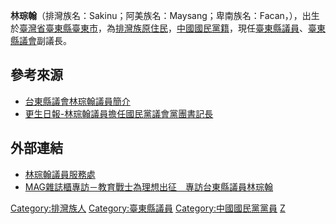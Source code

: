{{no footnotes|time=2015-06-04T06:46:04+00:00}}
{{Infobox Officeholder
| name =  林琮翰
| image  =林琮翰IMAG2704.jpg
| imagesize = 
| caption = 
| office          = [[臺東縣議會|臺東縣議會]]第19屆[[副議長|副議長]]
| term_start     = 2018年12月25日
| term_end       =
| predecessor    = 陳宏宗
| successor      =
| office1 =  [[臺東縣議會|臺東縣議會]]第17、18、19屆[[臺東縣議員|議員]]
| term_start1 = 2010年3月1日
| term_end1 =
| constituency1 = [[平地原住民|平地原住民]]
| sex = 男
| birth_date =  {{birth date and age|1969|7|19}}
| birth_place =  [[臺灣省|臺灣省]][[臺東縣|臺東縣]][[臺東市|臺東市]]
| death_date =
| death_place =
| Native place =  
| nationality = {{ROC}}
| party = {{Kmt}}
| otherparty =
| spouse =
| profession = 
| website = 
| educate = 
* 國立花蓮師院初等教育系學士
* 中國文化大學運動教練研究所碩士
* 中國廣州暨南大學經濟研究所
| work =
* 臺東縣議會第18屆 議員
* 臺東縣議會第19屆 議員
* 臺東縣議會第19屆 副議長
* 中國國民黨黨團書記長
* 臺東縣議會第17屆 議員
* 中國國民黨臺東縣青工總會 會長
* 中國國民黨臺東縣黨部 副主任委員
* 中國國民黨臺東縣黃國東黨部 副主任委員
* 臺東縣青年守護家園公益協會 理事長
}}

'''林琮翰'''（排灣族名：Sakinu；阿美族名：Maysang；卑南族名：Facan，{{bd|1969年|7月19日|}}），出生於[[臺灣省|臺灣省]][[臺東縣|臺東縣]][[臺東市|臺東市]]，為[[排灣族|排灣族]][[原住民|原住民]]，[[中國國民黨籍|中國國民黨籍]]，現任[[臺東縣議員|臺東縣議員]]、[[臺東縣議會|臺東縣議會]]副議長。

== 參考來源 ==
*[http://www.taitungcc.gov.tw/ourteam/08ourteam_detail01.html 台東縣議會林琮翰議員簡介]{{dead link|date=2018年3月 |bot=InternetArchiveBot |fix-attempted=yes }}
*[http://www.ksnews.com.tw/newsdetail_ex.php?n_id=0000713268&level2_id=108 更生日報-林琮翰議員擔任國民黨議會黨團書記長]

== 外部連結 ==
*[https://www.facebook.com/pages/%E6%9E%97%E7%90%AE%E7%BF%B0%E8%AD%B0%E5%93%A1%E6%9C%8D%E5%8B%99%E8%99%95/538317186244439?fref=ts 林琮翰議員服務處]
*[http://mag.nownews.com/article.php?mag=7-78-7823&page=1 MAG雜誌櫃專訪－教育戰士為理想出征　專訪台東縣議員林琮翰 ]{{dead link|date=2018年3月 |bot=InternetArchiveBot |fix-attempted=yes }}

[[Category:排灣族人|Category:排灣族人]]
[[Category:臺東縣議員|Category:臺東縣議員]]
[[Category:中國國民黨黨員|Category:中國國民黨黨員]]
[[Category:林姓|Z]]
{{taiwan-bio-stub}}